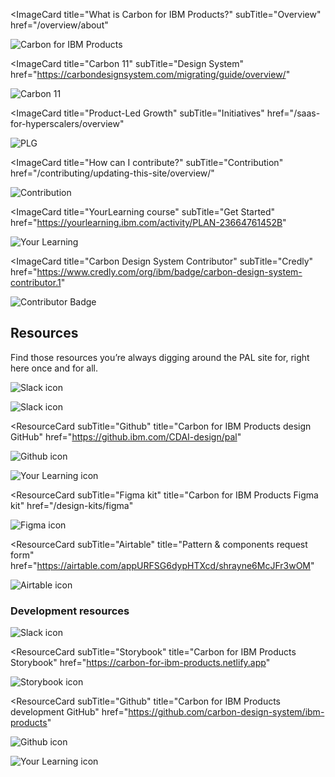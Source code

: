 
<Row className="image-card-group">

<Column colMd={4} colLg={4} noGutterSm>

<ImageCard
  title="What is Carbon for IBM Products?"
  subTitle="Overview"
  href="/overview/about"
>

![Carbon for IBM Products](../images/homepage/cards/carbon-for-ibm-products.svg)

</ImageCard>

<ImageCard
  title="Carbon 11"
  subTitle="Design System"
  href="https://carbondesignsystem.com/migrating/guide/overview/"
>

![Carbon 11](../images/homepage/cards/carbon-11.svg)

</ImageCard>

</Column>

<Column colMd={4} colLg={4} noGutterSm>

<ImageCard
  title="Product-Led Growth"
  subTitle="Initiatives"
  href="/saas-for-hyperscalers/overview"
>

![PLG](../images/homepage/cards/plg.svg)

</ImageCard>

<ImageCard
  title="How can I contribute?"
  subTitle="Contribution"
  href="/contributing/updating-this-site/overview/"
>

![Contribution](../images/homepage/cards/contribution.svg)

</ImageCard>

</Column>

<Column colMd={4} colLg={4} noGutterSm>

<ImageCard
  title="YourLearning course"
  subTitle="Get Started"
  href="https://yourlearning.ibm.com/activity/PLAN-23664761452B"
>

![Your Learning](../images/homepage/cards/your-learning.svg)

</ImageCard>

<ImageCard
  title="Carbon Design System Contributor"
  subTitle="Credly"
  href="https://www.credly.com/org/ibm/badge/carbon-design-system-contributor.1"
>

![Contributor Badge](../images/homepage/cards/contributor-badge.svg)

</ImageCard>

</Column>

</Row>

<Row className="grid-callout">

<Column colMd={4} colLg={4}>

## Resources

</Column>

<Column colMd={4} colLg={8}>

Find those resources you’re always digging around the PAL site for, right here once and for all.

</Column>

</Row>

<Row className="resource-card-group">

<Column colMd={4} colLg={4} noGutterSm>

<ResourceCard
  subTitle="Slack"
  title="ds_adoption_guild"
  href="https://join.slack.com/share/enQtNjAyMzI4MTQ5NzcwMy02MmZiYzc0ZjY1YjNlNWI2OTg4NmE3ZTg4NWEzZThjYmMzMTljOGQ3YzA4ZDJiYTg5YmJlYTRmNjJhZjk4ZGM2">

![Slack icon](../images/homepage/slack-icon.png)

</ResourceCard>

</Column>

<Column colMd={4} colLg={4} noGutterSm>

<ResourceCard
  subTitle="Slack"
  title="ibmproducts-pal"
  href="https://join.slack.com/share/enQtNjA2MTA2NjM2MDM4NC0yZWJjOTVkZDk3NGQ0MjJkODk0Yzg1MTczZDczZmI5YWY5NzgwYWM3YWIyYWY0NTJhMGIwOTJkYTI2MTk5Zjhm">

![Slack icon](../images/homepage/slack-icon.png)

</ResourceCard>

</Column>

<Column colMd={4} colLg={4} noGutterSm>

<ResourceCard
  subTitle="Github"
  title="Carbon for IBM Products design GitHub"
  href="https://github.ibm.com/CDAI-design/pal"
>

![Github icon](../images/homepage/github-icon.png)

</ResourceCard>

</Column>

<Column colMd={4} colLg={4} noGutterSm>

<ResourceCard
  subTitle="Events & Calendar"
  title="DSAG meeting Th 11:00AM EST"
  href="https://ec.yourlearning.ibm.com/w3/event/10377319">

![Your Learning icon](../images/homepage/your-learning-icon.png)

</ResourceCard>

</Column>

<Column colMd={4} colLg={4} noGutterSm>

<ResourceCard
  subTitle="Figma kit"
  title="Carbon for IBM Products Figma kit"
  href="/design-kits/figma"
>

![Figma icon](../images/homepage/figma-icon.png)

</ResourceCard>

</Column>

<Column colMd={4} colLg={4} noGutterSm>

<ResourceCard
  subTitle="Airtable"
  title="Pattern & components request form"
  href="https://airtable.com/appURFSG6dypHTXcd/shrayne6McJFr3wOM"
>

![Airtable icon](../images/homepage/airtable-icon.png)

</ResourceCard>

</Column>

</Row>

### Development resources

<Row className="resource-card-group">

<Column colMd={4} colLg={4} noGutterSm>

<ResourceCard
  subTitle="Slack"
  title="ibmproducts-pal-dev"
  href="https://join.slack.com/share/enQtNjA2MTI5NDU2OTM2MC1kZjcxMGQ4NTVkYmNmNDc2ZmFkZWU2NGNiYTY5MDdiYWVlODEzNGRlNjc2ZDY3OWU4MzUwODFiZWI4NjFlMmY3">

![Slack icon](../images/homepage/slack-icon.png)

</ResourceCard>

</Column>

<Column colMd={4} colLg={4} noGutterSm>

<ResourceCard
  subTitle="Storybook"
  title="Carbon for IBM Products Storybook"
  href="https://carbon-for-ibm-products.netlify.app"
>

![Storybook icon](../images/homepage/storybook-icon.png)

</ResourceCard>

</Column>

<Column colMd={4} colLg={4} noGutterSm>

<ResourceCard
  subTitle="Github"
  title="Carbon for IBM Products development GitHub"
  href="https://github.com/carbon-design-system/ibm-products"
>

![Github icon](../images/homepage/github-icon.png)

</ResourceCard>

</Column>

<Column colMd={4} colLg={4} noGutterSm>

<ResourceCard
  subTitle="Events & Calendar"
  title="Development office hours Wed 11:30AM EST"
  href="https://ec.yourlearning.ibm.com/w3/meeting/10373279">

![Your Learning icon](../images/homepage/your-learning-icon.png)

</ResourceCard>

</Column>

</Row>
